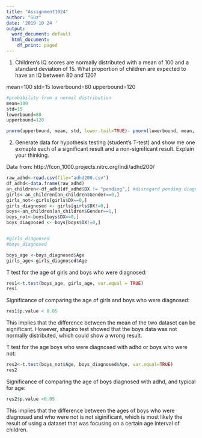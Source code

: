 ```yaml
---
title: "Assignment1024"
author: "Suz"
date: '2019 10 24 '
output:
  word_document: default
  html_document:
    df_print: paged
---
```

1) Children's IQ scores are normally distributed with a mean of 100 and a standard deviation of 15. What proportion of children are expected to have an IQ between 80 and 120?

mean=100
std=15
lowerbound=80
upperbound=120

```r
#probability from a normal distribution
mean=100
std=15
lowerbound=80
upperbound=120

pnorm(upperbound, mean, std, lower.tail=TRUE)- pnorm(lowerbound, mean, std, lower.tail=TRUE)
```


2) Generate data for hypothesis testing (student's T-test) and show me one exmaple each of a significant result and a non-significant result. Explain your thinking.


Data from: http://fcon_1000.projects.nitrc.org/indi/adhd200/

```r
raw_adhd<-read.csv(file="adhd200.csv")
df_adhd<-data.frame(raw_adhd)
an_children<-df_adhd[df_adhd$DX != "pending",] #disregard pending diagnosis
girls<-an_children[an_children$Gender==0,]
girls_not<-girls[girls$DX==0,]
girls_diagnosed <- girls[girls$DX!=0,]
boys<-an_children[an_children$Gender==1,]
boys_not<-boys[boys$DX==0,]
boys_diagnosed <- boys[boys$DX!=0,]


#girls_diagnosed
#boys_diagnosed

boys_age <-boys_diagnosed$Age
girls_age<-girls_diagnosed$Age

```

T test for the age of girls and boys who were diagnosed:

```r
res1<-t.test(boys_age, girls_age, var.equal = TRUE)
res1
```

Significance of comparing the age of girls and boys who were diagnosed:
```r
res1$p.value < 0.05
```
This implies that the difference between the mean of the two dataset can be significant. However, shapiro test showed that the boys data was not normally distributed, which could show a wrong result.


T test for the age boys who were diagnosed with adhd or boys who were not:

```r
res2<-t.test(boys_not$Age, boys_diagnosed$Age, var.equal=TRUE)
res2
```

Significance of comparing the age of boys diagnosed with adhd, and typical for age:
```r
res2$p.value <0.05
```
This implies that the difference between the ages of boys who were diagnosed and who were not is not siginificant, which is most likely the result of using a dataset that was focusing on a certain age interval of children. 


